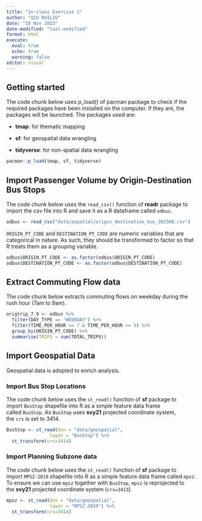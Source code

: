 ```yaml
---
title: "In-class Exercise 1"
author: "QIU RUILIU"
date: "18 Nov 2023"
date-modified: "last-modified"
format: html
execute: 
  eval: true
  echo: true
  warning: false
editor: visual
---
```


## **Getting started**

The code chunk below uses p_load() of pacman package to check if the required packages have been installed on the computer. If they are, the packages will be launched. The packages used are:

-   **tmap**: for thematic mapping

-   **sf**: for geospatial data wrangling

-   **tidyverse**: for non-spatial data wrangling

```r
pacman::p_load(tmap, sf, tidyverse)
```

## **Import Passenger Volume by Origin-Destination Bus Stops**

The code chunk below uses the `read_csv()` function of **readr** package to import the csv file into R and save it as a R dataframe called `odbus`.

```r
odbus <- read_csv("data/aspatial/origin_destination_bus_202308.csv")
```

`ORIGIN_PT_CODE` and `DESTINATION_PT_CODE` are numeric variables that are categorical in nature. As such, they should be transformed to factor so that R treats them as a grouping variable.

```r
odbus$ORIGIN_PT_CODE <- as.factor(odbus$ORIGIN_PT_CODE)
odbus$DESTINATION_PT_CODE <- as.factor(odbus$DESTINATION_PT_CODE)
```

## **Extract Commuting Flow data**

The code chunk below extracts commuting flows on weekday during the rush hour (7am to 9am).

```r
origtrip_7_9 <- odbus %>%
  filter(DAY_TYPE == "WEEKDAY") %>%
  filter(TIME_PER_HOUR >= 7 & TIME_PER_HOUR <= 9) %>%
  group_by(ORIGIN_PT_CODE) %>%
  summarise(TRIPS = sum(TOTAL_TRIPS))
```

## **Import Geospatial Data**

Geospatial data is adopted to enrich analysis.

### **Import Bus Stop Locations**

The code chunk below uses the `st_read()` function of **sf** package to import `BusStop` shapefile into R as a simple feature data frame called `BusStop`. As `BusStop` uses **svy21** projected coordinate system, the `crs` is set to 3414.

```r
BusStop <- st_read(dsn = "data/geospatial", 
                layer = "BusStop") %>%
  st_transform(crs=3414)
```

### **Import Planning Subzone data**

The code chunk below uses the `st_read()` function of **sf** package to import `MPSZ-2019` shapefile into R as a simple feature data frame called `mpsz`. To ensure we can use `mpsz` together with `BusStop`, `mpsz` is reprojected to the **svy21** projected coordinate system (`crs=3413`).

```r
mpsz <- st_read(dsn = "data/geospatial", 
                layer = "MPSZ-2019") %>%
  st_transform(crs=3414)
```
